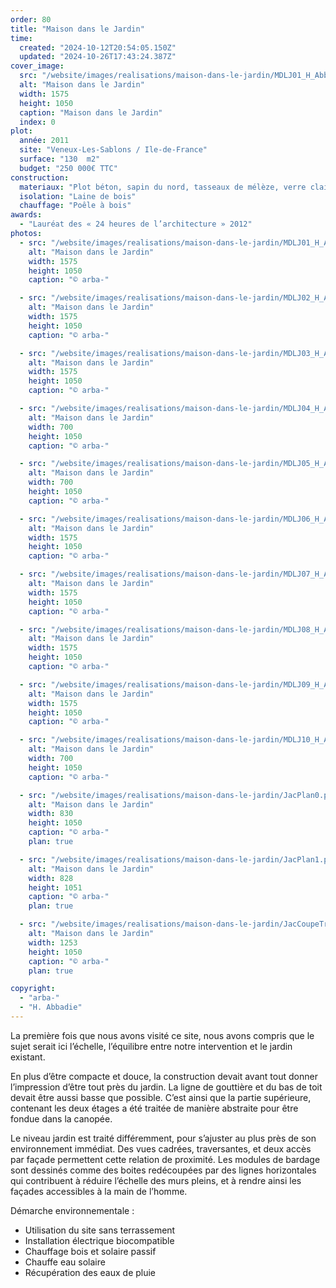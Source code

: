 ```yaml
---
order: 80
title: "Maison dans le Jardin"
time:
  created: "2024-10-12T20:54:05.150Z"
  updated: "2024-10-26T17:43:24.387Z"
cover_image:
  src: "/website/images/realisations/maison-dans-le-jardin/MDLJ01_H_Abbadie.jpg"
  alt: "Maison dans le Jardin"
  width: 1575
  height: 1050
  caption: "Maison dans le Jardin"
  index: 0
plot:
  année: 2011
  site: "Veneux-Les-Sablons / Ile-de-France"
  surface: "130  m2"
  budget: "250 000€ TTC"
construction:
  materiaux: "Plot béton, sapin du nord, tasseaux de mélèze, verre clair et sérigraphié"
  isolation: "Laine de bois"
  chauffage: "Poêle à bois"
awards:
  - "Lauréat des « 24 heures de l’architecture » 2012"
photos:
  - src: "/website/images/realisations/maison-dans-le-jardin/MDLJ01_H_Abbadie.jpg"
    alt: "Maison dans le Jardin"
    width: 1575
    height: 1050
    caption: "© arba-"

  - src: "/website/images/realisations/maison-dans-le-jardin/MDLJ02_H_Abbadie.jpg"
    alt: "Maison dans le Jardin"
    width: 1575
    height: 1050
    caption: "© arba-"

  - src: "/website/images/realisations/maison-dans-le-jardin/MDLJ03_H_Abbadie.jpg"
    alt: "Maison dans le Jardin"
    width: 1575
    height: 1050
    caption: "© arba-"

  - src: "/website/images/realisations/maison-dans-le-jardin/MDLJ04_H_Abbadie.jpg"
    alt: "Maison dans le Jardin"
    width: 700
    height: 1050
    caption: "© arba-"

  - src: "/website/images/realisations/maison-dans-le-jardin/MDLJ05_H_Abbadie.jpg"
    alt: "Maison dans le Jardin"
    width: 700
    height: 1050
    caption: "© arba-"

  - src: "/website/images/realisations/maison-dans-le-jardin/MDLJ06_H_Abbadie.jpg"
    alt: "Maison dans le Jardin"
    width: 1575
    height: 1050
    caption: "© arba-"

  - src: "/website/images/realisations/maison-dans-le-jardin/MDLJ07_H_Abbadie.jpg"
    alt: "Maison dans le Jardin"
    width: 1575
    height: 1050
    caption: "© arba-"

  - src: "/website/images/realisations/maison-dans-le-jardin/MDLJ08_H_Abbadie.jpg"
    alt: "Maison dans le Jardin"
    width: 1575
    height: 1050
    caption: "© arba-"

  - src: "/website/images/realisations/maison-dans-le-jardin/MDLJ09_H_Abbadie.jpg"
    alt: "Maison dans le Jardin"
    width: 1575
    height: 1050
    caption: "© arba-"

  - src: "/website/images/realisations/maison-dans-le-jardin/MDLJ10_H_Abbadie.jpg"
    alt: "Maison dans le Jardin"
    width: 700
    height: 1050
    caption: "© arba-"

  - src: "/website/images/realisations/maison-dans-le-jardin/JacPlan0.png"
    alt: "Maison dans le Jardin"
    width: 830
    height: 1050
    caption: "© arba-"
    plan: true

  - src: "/website/images/realisations/maison-dans-le-jardin/JacPlan1.png"
    alt: "Maison dans le Jardin"
    width: 828
    height: 1051
    caption: "© arba-"
    plan: true

  - src: "/website/images/realisations/maison-dans-le-jardin/JacCoupeTrans.png"
    alt: "Maison dans le Jardin"
    width: 1253
    height: 1050
    caption: "© arba-"
    plan: true

copyright:
  - "arba-"
  - "H. Abbadie"
---
```


La première fois que nous avons visité ce site, nous avons compris que le sujet serait ici l’échelle, l’équilibre entre notre intervention et le jardin existant.

En plus d’être compacte et douce, la construction devait avant tout donner l’impression d’être tout près du jardin. La ligne de gouttière et du bas de toit devait être aussi basse que possible. C’est ainsi que la partie supérieure, contenant les deux étages a été traitée de manière abstraite pour être fondue dans la canopée.

Le niveau jardin est traité différemment, pour s’ajuster au plus près de son environnement immédiat. Des vues cadrées, traversantes, et deux accès par façade permettent cette relation de proximité. Les modules de bardage sont dessinés comme des boites redécoupées par des lignes horizontales qui contribuent à réduire l’échelle des murs pleins, et à rendre ainsi les façades accessibles à la main de l’homme.

Démarche environnementale :

- Utilisation du site sans terrassement
- Installation électrique biocompatible
- Chauffage bois et solaire passif
- Chauffe eau solaire
- Récupération des eaux de pluie
